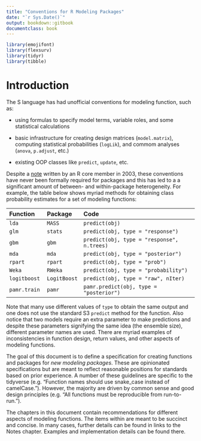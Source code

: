 ```yaml
--- 
title: "Conventions for R Modeling Packages"
date: "`r Sys.Date()`"
output: bookdown::gitbook
documentclass: book
---
```


```r
library(emojifont)
library(flexsurv)
library(tidyr)
library(tibble)
```

# Introduction 

The S language has had unofficial conventions for modeling function, such as:

 * using formulas to specify model terms, variable roles, and some statistical calculations

 * basic infrastructure for creating design matrices (`model.matrix`), computing statistical probabilities (`logLik`), and commom analyses (`anova`, `p.adjust`, etc.)

 * existing OOP classes like `predict`, `update`, etc. 

Despite a [note](https://developer.r-project.org/model-fitting-functions.html) written by an R core member in 2003, these conventions have never been formally required for packages and this has led to a a significant amount of between- and within-package heterogeneity. For example, the table below shows myriad methods for obtaining class probability estimates for a set of modeling functions:

|Function      |Package      |Code                                       |
|:-------------|:------------|:------------------------------------------|
|`lda`         |`MASS`       |`predict(obj)`                             |
|`glm`         |`stats`      |`predict(obj, type = "response")`          |
|`gbm`         |`gbm`        |`predict(obj, type = "response", n.trees)` |
|`mda`         |`mda`        |`predict(obj, type = "posterior")`         |
|`rpart`       |`rpart`      |`predict(obj, type = "prob")`              |
|`Weka`        |`RWeka`      |`predict(obj, type = "probability")`       |
|`logitboost`  |`LogitBoost` |`predict(obj, type = "raw", nIter)`        |
|`pamr.train`  |`pamr`       |`pamr.predict(obj, type = "posterior")`    |


Note that many use different values of `type` to obtain the same output and one does not use the standard S3 `predict` method for the function. Also notice that two models require an extra parameter to make predictions and despite these parameters signifying the same idea (the ensemble size), different parameter names are used. There are myriad examples of inconsistencies in function design, return values, and other aspects of modeling functions. 

The goal of this document is to define a specification for creating functions and packages for _new modeling packages_. These are opinionated specifications but are meant to reflect reasonable positions for standards based on prior experience. A number of these guidelines are specific to the tidyverse (e.g. "Function names should use snake_case instead of camelCase."). However, the majority are driven by common sense and good design principles (e.g. "All functions must be reproducible from run-to-run."). 

The chapters in this document contain recommendations for different aspects of modeling functions. The items within are meant to be succinct and concise. In many cases, further details can be found in links to the Notes chapter. Examples and implementation details can be found there. 

